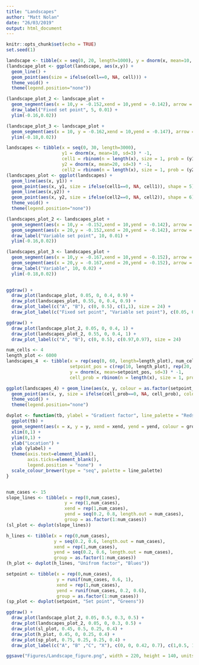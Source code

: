 ```yaml
---
title: "Landscapes"
author: "Matt Nolan"
date: "26/03/2019"
output: html_document
---
```


```r
knitr::opts_chunk$set(echo = TRUE)
set.seed(1)
```




```r
landscape <- tibble(x = seq(0, 20, length=1000), y = dnorm(x, mean=10, sd=3) * -1, cell = rbinom(n = length(x), size = 1, prob = (y^8/min(y)^8)/25))
(landscape_plot <- ggplot(landscape, aes(x,y)) +
  geom_line() +
  geom_point(aes(size = ifelse(cell==0, NA, cell))) +
  theme_void() +
  theme(legend.position="none"))

(landscape_plot_2 <- landscape_plot +
  geom_segment(aes(x = 10,y = -0.152,xend = 10,yend = -0.142), arrow = arrow(length = unit(0.1, "inches"))) +
  draw_label("Fixed set point", 5, 0.01) +
  ylim(-0.16,0.02))

(landscape_plot_3 <- landscape_plot +
  geom_segment(aes(x = 10, y = -0.162,xend = 10,yend = -0.147), arrow = arrow(length = unit(0.1, "inches"))) +
  ylim(-0.18,0.02))
```


```r
landscapes <- tibble(x = seq(0, 30, length=3000),
                     y1 = dnorm(x, mean=10, sd=3) * -1,
                     cell1 = rbinom(n = length(x), size = 1, prob = (y1^8/min(y1)^8)/25),
                     y2 = dnorm(x, mean=20, sd=3) * -1,
                     cell2 = rbinom(n = length(x), size = 1, prob = (y2^8/min(y2)^8)/25))
(landscapes_plot <- ggplot(landscapes) +
  geom_line(aes(x, y1)) +
  geom_point(aes(x, y1, size = ifelse(cell1==0, NA, cell1)), shape = 5) +
  geom_line(aes(x,y2)) +
  geom_point(aes(x, y2, size = ifelse(cell2==0, NA, cell2)), shape = 6) +
  theme_void() +
  theme(legend.position="none"))

(landscapes_plot_2 <- landscapes_plot +
  geom_segment(aes(x = 10,y = -0.152,xend = 10,yend = -0.142), arrow = arrow(length = unit(0.1, "inches"))) +
  geom_segment(aes(x = 20,y = -0.152,xend = 20,yend = -0.142), arrow = arrow(length = unit(0.1, "inches"))) +
  draw_label("Variable set point", 10, 0.01) +
  ylim(-0.16,0.02))

(landscapes_plot_3 <- landscapes_plot +
  geom_segment(aes(x = 10,y = -0.167,xend = 10,yend = -0.152), arrow = arrow(length = unit(0.1, "inches"))) +
  geom_segment(aes(x = 20,y = -0.167,xend = 20,yend = -0.152), arrow = arrow(length = unit(0.1, "inches"))) +
  draw_label("Variable", 10, 0.02) +
  ylim(-0.18,0.02))
  
```

```r
ggdraw() +
  draw_plot(landscape_plot, 0.05, 0, 0.4, 0.9) +
  draw_plot(landscapes_plot, 0.55, 0, 0.4, 0.9) +
  draw_plot_label(c("A", "B"), c(0, 0.5), c(1,1), size = 24) +
  draw_plot_label(c("Fixed set point", "Variable set point"), c(0.05, 0.5), c(0.98,0.98), size = 18)
```

```r
ggdraw() +
  draw_plot(landscape_plot_2, 0.05, 0, 0.4, 1) +
  draw_plot(landscapes_plot_2, 0.55, 0, 0.4, 1) +
  draw_plot_label(c("A", "B"), c(0, 0.5), c(0.97,0.97), size = 24)
```


```r
num_cells <- 4
length_plot <- 6000
landscapes_4  <- tibble(x = rep(seq(0, 60, length=length_plot), num_cells),
                        setpoint_pos = c(rep(10, length_plot), rep(20, length_plot), rep(25, length_plot), rep(50, length_plot)),
                        y = dnorm(x, mean=setpoint_pos, sd=3) * -1,
                        cell_prob = rbinom(n = length(x), size = 1, prob = y^2))

ggplot(landscapes_4) + geom_line(aes(x, y, colour = as.factor(setpoint_pos))) +
  geom_point(aes(x, y, size = ifelse(cell_prob==0, NA, cell_prob), colour = as.factor(setpoint_pos))) +
  theme_void() +
  theme(legend.position="none")

```

```r
dvplot <- function(tb, ylabel = "Gradient factor", line_palette = "Reds") {
  ggplot(tb) +
  geom_segment(aes(x = x, y = y, xend = xend, yend = yend, colour = group)) +
  xlim(0,1) +
  ylim(0,1) +
  xlab("Location") +
  ylab (ylabel) +
  theme(axis.text=element_blank(),
        axis.ticks=element_blank(),
        legend.position = "none")  +
  scale_colour_brewer(type = "seq", palette = line_palette)
}


num_cases <- 15
slope_lines <- tibble(x = rep(0,num_cases),
                      y = rep(1,num_cases),
                      xend = rep(1,num_cases),
                      yend = seq(0.2, 0.8, length.out = num_cases),
                      group = as.factor(1:num_cases))
(sl_plot <- dvplot(slope_lines))

h_lines <- tibble(x = rep(0,num_cases),
                  y = seq(0.2, 0.6, length.out = num_cases),
                  xend = rep(1,num_cases),
                  yend = seq(0.2, 0.6, length.out = num_cases),
                  group = as.factor(1:num_cases))
(h_plot <- dvplot(h_lines, "Unifrom factor", "Blues"))

setpoint <- tibble(x = rep(0,num_cases),
                   y = runif(num_cases, 0.6, 1),
                   xend = rep(1,num_cases),
                   yend = runif(num_cases, 0.2, 0.6),
                   group = as.factor(1:num_cases))
(sp_plot <- dvplot(setpoint, "Set point", "Greens"))

```

```r
ggdraw() +
  draw_plot(landscape_plot_2, 0.05, 0.5, 0.3, 0.5) +
  draw_plot(landscapes_plot_2, 0.05, 0, 0.3, 0.5) +
  draw_plot(sl_plot, 0.45, 0.5, 0.25, 0.4) +
  draw_plot(h_plot, 0.45, 0, 0.25, 0.4) +
  draw_plot(sp_plot, 0.75, 0.25, 0.25, 0.4) +
  draw_plot_label(c("A", "B" ,"C", "X"), c(0, 0, 0.42, 0.7), c(1,0.5, 1, 0.5), size = c(24,24,24,18))

```



```r
ggsave("Figures/Landscape_figure.png", width = 220, height = 140, units = "mm")
```

